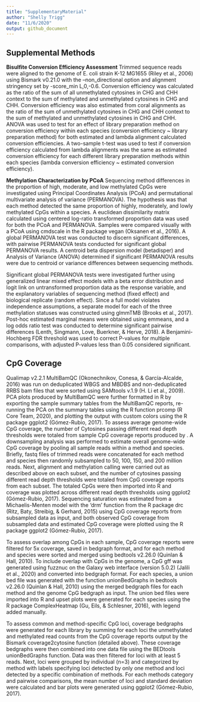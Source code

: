 ```yaml
---
title: "SupplementaryMaterial"
author: "Shelly Trigg"
date: "11/6/2020"
output: github_document
---
```


## Supplemental Methods
**Bisulfite Conversion Efficiency Assessment**
Trimmed sequence reads were aligned to the genome of E. coli strain K-12 MG1655 (Riley et al., 2006) using Bismark v0.21.0 with the --non_directional option and alignment stringency set by -score_min L,0,-0.6. Conversion efficiency was calculated as the ratio of the sum of all unmethylated cytosines in CHG and CHH context to the sum of methylated and unmethylated cytosines in CHG and CHH. Conversion efficiency was also estimated from coral alignments as the ratio of the sum of unmethylated cytosines in CHG and CHH context to the sum of methylated and unmethylated cytosines in CHG and CHH. ANOVA was used to test for an effect of library preparation method on conversion efficiency within each species (conversion efficiency ~ library preparation method) for both estimated and lambda alignment calculated conversion efficiencies. A two-sample t-test was used to test if conversion efficiency calculated from lambda alignments was the same as estimated conversion efficiency for each different library preparation methods within each species (lambda conversion efficiency ~ estimated conversion efficiency).  


**Methylation Characterization by PCoA**
Sequencing method differences in the proportion of high, moderate, and low methylated CpGs were investigated using Principal Coordinates Analysis (PCoA) and permutational multivariate analysis of variance (PERMANOVA). The hypothesis was that each method detected the same proportion of highly, moderately, and lowly methylated CpGs within a species. A euclidean dissimilarity matrix calculated using centered log-ratio transformed proportion data was used for both the PCoA and PERMANOVA. Samples were compared visually with a PCoA using cmdscale in the R package vegan (Oksanen et al., 2016). A global PERMANOVA test was conducted to discern significant differences, with pairwise PERMANOVA tests conducted for significant global PERMANOVA results. A centroid beta dispersion model (betadisper) and Analysis of Variance (ANOVA) determined if significant PERMANOVA results were due to centroid or variance differences between sequencing methods. 

Significant global PERMANOVA tests were investigated further using generalized linear mixed effect models with a beta error distribution and logit link on untransformed proportion data as the response variable, and the explanatory variables of sequencing method (fixed effect) and biological replicate (random effect). Since a full model violates independence assumptions, a separate model for each of the three methylation statuses was constructed using glmmTMB (Brooks et al., 2017). Post-hoc estimated marginal means were obtained using emmeans, and a log odds ratio test was conducted to determine significant pairwise differences (Lenth, Singmann, Love, Buerkner, & Herve, 2018). A Benjamini-Hochberg FDR threshold was used to correct P-values for multiple comparisons, with adjusted P-values less than 0.05 considered significant.

## CpG Coverage

Qualimap v2.2.1 MultiBamQC (Okonechnikov, Conesa, & García-Alcalde, 2016) was run on deduplicated WBGS and MBDBS and non-deduplicated RRBS bam files that were sorted using SAMtools v.1.9 (H. Li et al., 2009). PCA plots produced by MultiBamQC were further formatted in R by exporting the sample summary tables from the MultiBamQC reports, re-running the PCA on the summary tables using the R function prcomp (R Core Team, 2020), and plotting the output with custom colors using the R package ggplot2 (Gómez-Rubio, 2017). To assess average genome-wide CpG coverage, the number of Cytosines passing different read depth thresholds were totaled from sample CpG coverage reports produced by . A downsampling analysis was performed to estimate overall genome-wide CpG coverage by pooling all sample reads within a method and species. Briefly, fastq files of trimmed reads were concatenated for each method and species then randomly subsampled to 50, 100, 150, and 200 million reads. Next, alignment and methylation calling were carried out as described above on each subset, and the number of cytosines passing different read depth thresholds were totaled from CpG coverage reports from each subset. The totaled CpGs were then imported into R and coverage was plotted across different read depth thresholds using ggplot2 (Gómez-Rubio, 2017). Sequencing saturation was estimated from a Michaelis-Menten model with the ‘drm’ function from the R package drc (Ritz, Baty, Streibig, & Gerhard, 2015) using CpG coverage reports from subsampled data as input, and both observed CpG coverage from subsampled data and estimated CpG coverage were plotted using the R package ggplot2 (Gómez-Rubio, 2017). 

To assess overlap among CpGs in each sample, CpG coverage reports were filtered for 5x coverage, saved in bedgraph format, and for each method and species were sorted and merged using bedtools v2.26.0 (Quinlan & Hall, 2010). To include overlap with CpGs in the genome, a CpG gff was generated using fuzznuc on the Galaxy web interface (version 5.0.2) (Jalili et al., 2020) and converted into bedgraph format. For each species, a union bed file was generated with the function unionBedGraphs in bedtools v2.26.0 (Quinlan & Hall, 2010) using the merged bedgraph files for each method and the genome CpG bedgraph as input. The union bed files were imported into R and upset plots were generated for each species using the R package ComplexHeatmap (Gu, Eils, & Schlesner, 2016), with legend added manually.

To assess common and method-specific CpG loci, coverage bedgraphs were generated for each library by summing for each loci the unmethylated and methylated read counts from the CpG coverage reports output by the Bismark coverage2cytosine function (detailed above). These coverage bedgraphs were then combined into one data file using the BEDtools unionBedGraphs function. Data was then filtered for loci with at least 5 reads. Next, loci were grouped by individual (n=3) and categorized by method with labels specifying loci detected by only one method and loci detected by a specific combination of methods. For each methods category and pairwise comparisons, the mean number of loci and standard deviation were calculated and bar plots were generated using ggplot2 (Gómez-Rubio, 2017).


